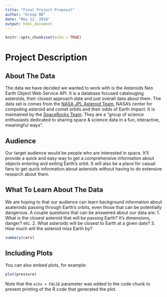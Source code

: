 ```yaml
---
title: "Final Project Proposal"
author: "Group BB"
date: "May 12, 2018"
output: html_document
---
```


```r
knitr::opts_chunk$set(echo = TRUE)
```

# **Project Description**

## **About The Data**
The data we have decided we wanted to work with is the Asteroids Neo Earth
Object Web Service API. It is a database focused catalouging asteroids, their
closest approach date and just overall data about them. The data set is comes
from the [NASA JPL Asteroid Team](https://cneos.jpl.nasa.gov/), NASA's center
for computing asteroid and comet orbits and their odds of Earth impact. It is
maintained by the [SpaceRocks Team](http://www.spacerocksapps.org/). They
are a "group of science enthusiasts dedicated to sharing space & science data
in a fun, interactive, meaningful ways". 

## **Audience**
Our target audience would be people who are interested in space. 
It'll provide a quick and easy way to get a comprehensive information about 
objects entering and exiting Earth's orbit. It will also be a place for casual
fans to get quick information about asteroids without having to do extensive
research about them.

## **What To Learn About The Data**
We are hoping to that our audience can learn background information about 
asateroids passing through Earth's orbits, even those that can be potentially
dangerous. A couple questions that can be answered about our data are:
1. What is the closest asteroid that will be passing Earth? It's dimensions,
danger? etc.
2. What asteroids will be closest to Earth at a given date?
3. How much will the asteroid miss Earth by?


```r
summary(cars)
```

## Including Plots

You can also embed plots, for example:

```r
plot(pressure)
```

Note that the `echo = FALSE` parameter was added to the code chunk to prevent printing of the R code that generated the plot.
